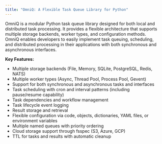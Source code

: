 ```yaml
---
title: "OmniQ: A Flexible Task Queue Library for Python"
---
```


OmniQ is a modular Python task queue library designed for both local and distributed task processing. It provides a flexible architecture that supports multiple storage backends, worker types, and configuration methods. OmniQ enables developers to easily implement task queuing, scheduling, and distributed processing in their applications with both synchronous and asynchronous interfaces.

**Key Features:**

- Multiple storage backends (File, Memory, SQLite, PostgreSQL, Redis, NATS)
- Multiple worker types (Async, Thread Pool, Process Pool, Gevent)
- Support for both synchronous and asynchronous tasks and interfaces
- Task scheduling with cron and interval patterns (including pause/resume capability)
- Task dependencies and workflow management
- Task lifecycle event logging
- Result storage and retrieval
- Flexible configuration via code, objects, dictionaries, YAML files, or environment variables
- Multiple named queues with priority ordering
- Cloud storage support through fsspec (S3, Azure, GCP)
- TTL for tasks and results with automatic cleanup
